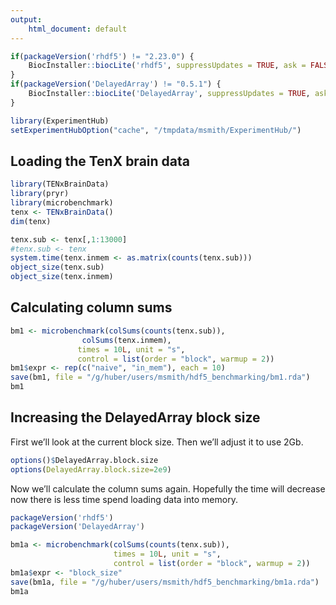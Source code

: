 ```yaml
---
output: 
    html_document: default
---
```


```r
if(packageVersion('rhdf5') != "2.23.0") {
    BiocInstaller::biocLite('rhdf5', suppressUpdates = TRUE, ask = FALSE)
}
if(packageVersion('DelayedArray') != "0.5.1") {
    BiocInstaller::biocLite('DelayedArray', suppressUpdates = TRUE, ask = FALSE)
}

library(ExperimentHub)
setExperimentHubOption("cache", "/tmpdata/msmith/ExperimentHub/")
```
    
## Loading the TenX brain data
    
```r
library(TENxBrainData)
library(pryr)
library(microbenchmark)
tenx <- TENxBrainData()
dim(tenx)
```

```r
tenx.sub <- tenx[,1:13000]
#tenx.sub <- tenx
system.time(tenx.inmem <- as.matrix(counts(tenx.sub)))
object_size(tenx.sub)
object_size(tenx.inmem)
```

## Calculating column sums

```r
bm1 <- microbenchmark(colSums(counts(tenx.sub)),
                colSums(tenx.inmem), 
               times = 10L, unit = "s",
               control = list(order = "block", warmup = 2))
bm1$expr <- rep(c("naive", "in_mem"), each = 10)
save(bm1, file = "/g/huber/users/msmith/hdf5_benchmarking/bm1.rda")
bm1
```

## Increasing the DelayedArray block size

First we'll look at the current block size.  Then we'll adjust it to use 2Gb.

```r
options()$DelayedArray.block.size
options(DelayedArray.block.size=2e9)
```

Now we'll calculate the column sums again.  Hopefully the time will decrease now there is less time spend loading data into memory.

```r
packageVersion('rhdf5')
packageVersion('DelayedArray')

bm1a <- microbenchmark(colSums(counts(tenx.sub)), 
                       times = 10L, unit = "s",
                       control = list(order = "block", warmup = 2))
bm1a$expr <- "block_size"
save(bm1a, file = "/g/huber/users/msmith/hdf5_benchmarking/bm1a.rda")
bm1a
```



